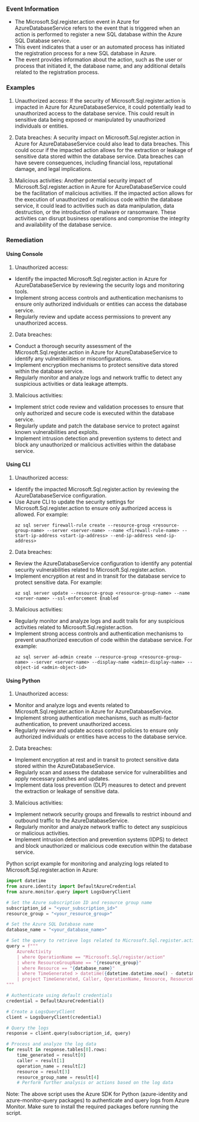 
### Event Information

- The Microsoft.Sql.register.action event in Azure for AzureDatabaseService refers to the event that is triggered when an action is performed to register a new SQL database within the Azure SQL Database service.
- This event indicates that a user or an automated process has initiated the registration process for a new SQL database in Azure.
- The event provides information about the action, such as the user or process that initiated it, the database name, and any additional details related to the registration process.


### Examples

1. Unauthorized access: If the security of Microsoft.Sql.register.action is impacted in Azure for AzureDatabaseService, it could potentially lead to unauthorized access to the database service. This could result in sensitive data being exposed or manipulated by unauthorized individuals or entities.

2. Data breaches: A security impact on Microsoft.Sql.register.action in Azure for AzureDatabaseService could also lead to data breaches. This could occur if the impacted action allows for the extraction or leakage of sensitive data stored within the database service. Data breaches can have severe consequences, including financial loss, reputational damage, and legal implications.

3. Malicious activities: Another potential security impact of Microsoft.Sql.register.action in Azure for AzureDatabaseService could be the facilitation of malicious activities. If the impacted action allows for the execution of unauthorized or malicious code within the database service, it could lead to activities such as data manipulation, data destruction, or the introduction of malware or ransomware. These activities can disrupt business operations and compromise the integrity and availability of the database service.

### Remediation

#### Using Console

1. Unauthorized access:
- Identify the impacted Microsoft.Sql.register.action in Azure for AzureDatabaseService by reviewing the security logs and monitoring tools.
- Implement strong access controls and authentication mechanisms to ensure only authorized individuals or entities can access the database service.
- Regularly review and update access permissions to prevent any unauthorized access.

2. Data breaches:
- Conduct a thorough security assessment of the Microsoft.Sql.register.action in Azure for AzureDatabaseService to identify any vulnerabilities or misconfigurations.
- Implement encryption mechanisms to protect sensitive data stored within the database service.
- Regularly monitor and analyze logs and network traffic to detect any suspicious activities or data leakage attempts.

3. Malicious activities:
- Implement strict code review and validation processes to ensure that only authorized and secure code is executed within the database service.
- Regularly update and patch the database service to protect against known vulnerabilities and exploits.
- Implement intrusion detection and prevention systems to detect and block any unauthorized or malicious activities within the database service.

#### Using CLI

1. Unauthorized access:
- Identify the impacted Microsoft.Sql.register.action by reviewing the AzureDatabaseService configuration.
- Use Azure CLI to update the security settings for Microsoft.Sql.register.action to ensure only authorized access is allowed. For example:
  ```
  az sql server firewall-rule create --resource-group <resource-group-name> --server <server-name> --name <firewall-rule-name> --start-ip-address <start-ip-address> --end-ip-address <end-ip-address>
  ```

2. Data breaches:
- Review the AzureDatabaseService configuration to identify any potential security vulnerabilities related to Microsoft.Sql.register.action.
- Implement encryption at rest and in transit for the database service to protect sensitive data. For example:
  ```
  az sql server update --resource-group <resource-group-name> --name <server-name> --ssl-enforcement Enabled
  ```

3. Malicious activities:
- Regularly monitor and analyze logs and audit trails for any suspicious activities related to Microsoft.Sql.register.action.
- Implement strong access controls and authentication mechanisms to prevent unauthorized execution of code within the database service. For example:
  ```
  az sql server ad-admin create --resource-group <resource-group-name> --server <server-name> --display-name <admin-display-name> --object-id <admin-object-id>
  ```

#### Using Python

1. Unauthorized access:
- Monitor and analyze logs and events related to Microsoft.Sql.register.action in Azure for AzureDatabaseService.
- Implement strong authentication mechanisms, such as multi-factor authentication, to prevent unauthorized access.
- Regularly review and update access control policies to ensure only authorized individuals or entities have access to the database service.

2. Data breaches:
- Implement encryption at rest and in transit to protect sensitive data stored within the AzureDatabaseService.
- Regularly scan and assess the database service for vulnerabilities and apply necessary patches and updates.
- Implement data loss prevention (DLP) measures to detect and prevent the extraction or leakage of sensitive data.

3. Malicious activities:
- Implement network security groups and firewalls to restrict inbound and outbound traffic to the AzureDatabaseService.
- Regularly monitor and analyze network traffic to detect any suspicious or malicious activities.
- Implement intrusion detection and prevention systems (IDPS) to detect and block unauthorized or malicious code execution within the database service.

Python script example for monitoring and analyzing logs related to Microsoft.Sql.register.action in Azure:

```python
import datetime
from azure.identity import DefaultAzureCredential
from azure.monitor.query import LogsQueryClient

# Set the Azure subscription ID and resource group name
subscription_id = "<your_subscription_id>"
resource_group = "<your_resource_group>"

# Set the Azure SQL Database name
database_name = "<your_database_name>"

# Set the query to retrieve logs related to Microsoft.Sql.register.action
query = f"""
    AzureActivity
    | where OperationName == "Microsoft.Sql/register/action"
    | where ResourceGroupName == "{resource_group}"
    | where Resource == "{database_name}"
    | where TimeGenerated > datetime({datetime.datetime.now() - datetime.timedelta(days=7)})
    | project TimeGenerated, Caller, OperationName, Resource, ResourceGroupName
"""

# Authenticate using default credentials
credential = DefaultAzureCredential()

# Create a LogsQueryClient
client = LogsQueryClient(credential)

# Query the logs
response = client.query(subscription_id, query)

# Process and analyze the log data
for result in response.tables[0].rows:
    time_generated = result[0]
    caller = result[1]
    operation_name = result[2]
    resource = result[3]
    resource_group_name = result[4]
    # Perform further analysis or actions based on the log data
```

Note: The above script uses the Azure SDK for Python (azure-identity and azure-monitor-query packages) to authenticate and query logs from Azure Monitor. Make sure to install the required packages before running the script.

